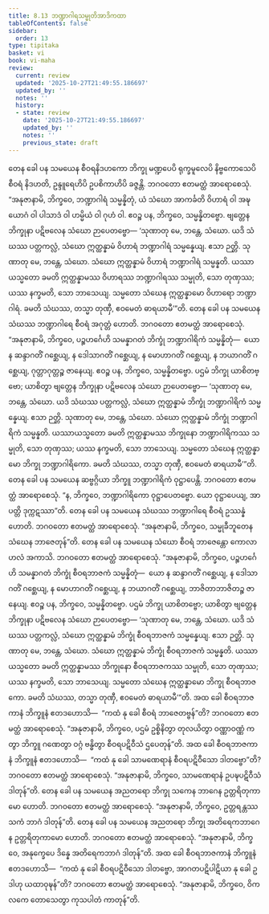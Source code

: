 ```yaml
---
title: 8.13 ဘဏ္ဍာဂါရသမ္မုတိအာဒိကထာ
tableOfContents: false
sidebar:
  order: 13
type: tipitaka
basket: vi
book: vi-maha
review:
  current: review
  updated: '2025-10-27T21:49:55.186697'
  updated_by: ''
  notes: ''
  history:
  - state: review
    date: '2025-10-27T21:49:55.186697'
    updated_by: ''
    notes: ''
    previous_state: draft
---
```



<ReviewStatus review={frontmatter.review} showDetails={true} />

<HypothesisAnnotation frontmatter={frontmatter} />

<DynamicBreadcrumb />

<Division number="343" book="vi-maha" e="ch" v="3" p="396">

<Paragraph number="1610" book="vi-maha">
တေန ခေါ ပန သမယေန စီဝရနိဒဟကော ဘိက္ခု မဏ္ဍပေပိ ရုက္ခမူလေပိ နိဗ္ဗကောသေပိ စီဝရံ နိဒဟတိ, ဥန္ဒူရေဟိပိ ဥပစိကာဟိပိ ခဇ္ဇန္တိ. ဘဂဝတော ဧတမတ္ထံ အာရောစေသုံ. “အနုဇာနာမိ, ဘိက္ခဝေ, ဘဏ္ဍာဂါရံ သမ္မန္နိတုံ, ယံ သံဃော အာကင်္ခတိ ဝိဟာရံ ဝါ အဍ္ဎယောဂံ ဝါ ပါသာဒံ ဝါ ဟမ္မိယံ ဝါ ဂုဟံ ဝါ. ဧဝဉ္စ ပန, ဘိက္ခဝေ, သမ္မန္နိတဗ္ဗော. ဗျတ္တေန ဘိက္ခုနာ ပဋိဗလေန သံဃော ဉာပေတဗ္ဗော—
</Paragraph>

<Paragraph number="1611" book="vi-maha">
‘သုဏာတု မေ, ဘန္တေ, သံဃော. ယဒိ သံဃဿ ပတ္တကလ္လံ, သံဃော ဣတ္ထန္နာမံ ဝိဟာရံ ဘဏ္ဍာဂါရံ သမ္မန္နေယျ. ဧသာ ဉတ္တိ.
</Paragraph>

<Paragraph number="1612" book="vi-maha">
သုဏာတု မေ, ဘန္တေ, သံဃော. သံဃော ဣတ္ထန္နာမံ ဝိဟာရံ ဘဏ္ဍာဂါရံ သမ္မန္နတိ. ယဿာယသ္မတော ခမတိ ဣတ္ထန္နာမဿ ဝိဟာရဿ ဘဏ္ဍာဂါရဿ သမ္မုတိ, သော တုဏှဿ; ယဿ နက္ခမတိ, သော ဘာသေယျ.
</Paragraph>

<Paragraph number="1613" book="vi-maha">
သမ္မတော သံဃေန ဣတ္ထန္နာမော ဝိဟာရော ဘဏ္ဍာဂါရံ. ခမတိ သံဃဿ, တသ္မာ တုဏှီ, ဧဝမေတံ ဓာရယာမီ’”တိ.
</Paragraph>

<Paragraph number="1614" book="vi-maha">
တေန ခေါ ပန သမယေန သံဃဿ ဘဏ္ဍာဂါရေ စီဝရံ အဂုတ္တံ ဟောတိ. ဘဂဝတော ဧတမတ္ထံ အာရောစေသုံ. “အနုဇာနာမိ, ဘိက္ခဝေ, ပဉ္စဟင်္ဂေဟိ သမန္နာဂတံ ဘိက္ခုံ ဘဏ္ဍာဂါရိကံ သမ္မန္နိတုံ—  ယော န ဆန္ဒာဂတိံ ဂစ္ဆေယျ, န ဒေါသာဂတိံ ဂစ္ဆေယျ, န မောဟာဂတိံ ဂစ္ဆေယျ, န ဘယာဂတိံ ဂစ္ဆေယျ, ဂုတ္တာဂုတ္တဉ္စ ဇာနေယျ. ဧဝဉ္စ ပန, ဘိက္ခဝေ, သမ္မန္နိတဗ္ဗော. ပဌမံ ဘိက္ခု ယာစိတဗ္ဗော; ယာစိတွာ ဗျတ္တေန ဘိက္ခုနာ ပဋိဗလေန သံဃော ဉာပေတဗ္ဗော—
</Paragraph>

<Paragraph number="1615" book="vi-maha">
‘သုဏာတု မေ, ဘန္တေ, သံဃော. ယဒိ သံဃဿ ပတ္တကလ္လံ, သံဃော ဣတ္ထန္နာမံ ဘိက္ခုံ ဘဏ္ဍာဂါရိကံ သမ္မန္နေယျ. ဧသာ ဉတ္တိ.
</Paragraph>

<Paragraph number="1616" book="vi-maha">
သုဏာတု မေ, ဘန္တေ, သံဃော. သံဃော ဣတ္ထန္နာမံ ဘိက္ခုံ ဘဏ္ဍာဂါရိကံ သမ္မန္နတိ. ယဿာယသ္မတော ခမတိ ဣတ္ထန္နာမဿ ဘိက္ခုနော ဘဏ္ဍာဂါရိကဿ သမ္မုတိ, သော တုဏှဿ; ယဿ နက္ခမတိ, သော ဘာသေယျ.
</Paragraph>

<Paragraph number="1617" book="vi-maha">
သမ္မတော သံဃေန ဣတ္ထန္နာမော ဘိက္ခု ဘဏ္ဍာဂါရိကော. ခမတိ သံဃဿ, တသ္မာ တုဏှီ, ဧဝမေတံ ဓာရယာမီ’”တိ.
</Paragraph>

<Paragraph number="1618" book="vi-maha">
တေန ခေါ ပန သမယေန ဆဗ္ဗဂ္ဂိယာ ဘိက္ခူ ဘဏ္ဍာဂါရိကံ ဝုဋ္ဌာပေန္တိ. ဘဂဝတော ဧတမတ္ထံ အာရောစေသုံ. “န, ဘိက္ခဝေ, ဘဏ္ဍာဂါရိကော ဝုဋ္ဌာပေတဗ္ဗော. ယော ဝုဋ္ဌာပေယျ, အာပတ္တိ ဒုက္ကဋဿာ”တိ.
</Paragraph>

<Paragraph number="1619" book="vi-maha">
တေန ခေါ ပန သမယေန သံဃဿ ဘဏ္ဍာဂါရေ စီဝရံ ဥဿန္နံ ဟောတိ. ဘဂဝတော ဧတမတ္ထံ အာရောစေသုံ. “အနုဇာနာမိ, ဘိက္ခဝေ, သမ္မုခီဘူတေန သံဃေန ဘာဇေတုန်”တိ.
</Paragraph>

<Paragraph number="1620" book="vi-maha">
တေန ခေါ ပန သမယေန သံဃော စီဝရံ ဘာဇေန္တော ကောလာဟလံ အကာသိ. ဘဂဝတော ဧတမတ္ထံ အာရောစေသုံ. “အနုဇာနာမိ, ဘိက္ခဝေ, ပဉ္စဟင်္ဂေဟိ သမန္နာဂတံ ဘိက္ခုံ စီဝရဘာဇကံ သမ္မန္နိတုံ—  ယော န ဆန္ဒာဂတိံ ဂစ္ဆေယျ, န ဒေါသာဂတိံ ဂစ္ဆေယျ, န မောဟာဂတိံ ဂစ္ဆေယျ, န ဘယာဂတိံ ဂစ္ဆေယျ, ဘာဇိတာဘာဇိတဉ္စ ဇာနေယျ. ဧဝဉ္စ ပန, ဘိက္ခဝေ, သမ္မန္နိတဗ္ဗော. ပဌမံ ဘိက္ခု ယာစိတဗ္ဗော; ယာစိတွာ ဗျတ္တေန ဘိက္ခုနာ ပဋိဗလေန သံဃော ဉာပေတဗ္ဗော—
</Paragraph>

<Paragraph number="1621" book="vi-maha">
‘သုဏာတု မေ, ဘန္တေ, သံဃော. ယဒိ သံဃဿ ပတ္တကလ္လံ, သံဃော ဣတ္ထန္နာမံ ဘိက္ခုံ စီဝရဘာဇကံ သမ္မန္နေယျ. ဧသာ ဉတ္တိ.
</Paragraph>

<Paragraph number="1622" book="vi-maha">
သုဏာတု မေ, ဘန္တေ, သံဃော. သံဃော ဣတ္ထန္နာမံ ဘိက္ခုံ စီဝရဘာဇကံ သမ္မန္နတိ. ယဿာယသ္မတော ခမတိ ဣတ္ထန္နာမဿ ဘိက္ခုနော စီဝရဘာဇကဿ သမ္မုတိ, သော တုဏှဿ; ယဿ နက္ခမတိ, သော ဘာသေယျ.
</Paragraph>

<Paragraph number="1623" book="vi-maha">
သမ္မတော သံဃေန ဣတ္ထန္နာမော ဘိက္ခု စီဝရဘာဇကော. ခမတိ သံဃဿ, တသ္မာ တုဏှီ, ဧဝမေတံ ဓာရယာမီ’”တိ.
</Paragraph>

<Paragraph number="1624" book="vi-maha">
အထ ခေါ စီဝရဘာဇကာနံ ဘိက္ခူနံ ဧတဒဟောသိ—  “ကထံ နု ခေါ စီဝရံ ဘာဇေတဗ္ဗန်”တိ? ဘဂဝတော ဧတမတ္ထံ အာရောစေသုံ. “အနုဇာနာမိ, ဘိက္ခဝေ, ပဌမံ ဥစ္စိနိတွာ တုလယိတွာ ဝဏ္ဏာဝဏ္ဏံ ကတွာ ဘိက္ခူ ဂဏေတွာ ဝဂ္ဂံ ဗန္ဓိတွာ စီဝရပဋိဝီသံ ဌပေတုန်”တိ.
</Paragraph>

<Paragraph number="1625" book="vi-maha">
အထ ခေါ စီဝရဘာဇကာနံ ဘိက္ခူနံ ဧတဒဟောသိ—  “ကထံ နု ခေါ သာမဏေရာနံ စီဝရပဋိဝီသော ဒါတဗ္ဗော”တိ? ဘဂဝတော ဧတမတ္ထံ အာရောစေသုံ. “အနုဇာနာမိ, ဘိက္ခဝေ, သာမဏေရာနံ ဥပဍ္ဎပဋိဝီသံ ဒါတုန်”တိ.
</Paragraph>

<Paragraph number="1626" book="vi-maha">
တေန ခေါ ပန သမယေန အညတရော ဘိက္ခု သကေန ဘာဂေန ဥတ္တရိတုကာမော ဟောတိ. ဘဂဝတော ဧတမတ္ထံ အာရောစေသုံ. “အနုဇာနာမိ, ဘိက္ခဝေ, ဥတ္တရန္တဿ သကံ ဘာဂံ ဒါတုန်”တိ.
</Paragraph>

<Paragraph number="1627" book="vi-maha">
တေန ခေါ ပန သမယေန အညတရော ဘိက္ခု အတိရေကဘာဂေန ဥတ္တရိတုကာမော ဟောတိ. ဘဂဝတော ဧတမတ္ထံ အာရောစေသုံ. “အနုဇာနာမိ, ဘိက္ခဝေ, အနုက္ခေပေ ဒိန္နေ အတိရေကဘာဂံ ဒါတုန်”တိ.
</Paragraph>

<Paragraph number="1628" book="vi-maha">
အထ ခေါ စီဝရဘာဇကာနံ ဘိက္ခူနံ ဧတဒဟောသိ—  “ကထံ နု ခေါ စီဝရပဋိဝီသော ဒါတဗ္ဗော, အာဂတပဋိပါဋိယာ နု ခေါ ဥဒါဟု ယထာဝုဍ္ဎန်”တိ? ဘဂဝတော ဧတမတ္ထံ အာရောစေသုံ. “အနုဇာနာမိ, ဘိက္ခဝေ, ဝိကလကေ တောသေတွာ ကုသပါတံ ကာတုန်”တိ.
</Paragraph>
</Division>